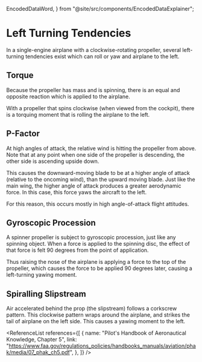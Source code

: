   EncodedDataWord,
} from "@site/src/components/EncodedDataExplainer";

# Left Turning Tendencies

In a single-engine airplane with a clockwise-rotating propeller, several
left-turning tendencies exist which can roll or yaw and airplane to the left.

## Torque

Because the propeller has mass and is spinning, there is an equal and opposite
reaction which is applied to the airplane.

With a propeller that spins clockwise (when viewed from the cockpit), there is a
torquing moment that is rolling the airplane to the left.

## P-Factor

At high angles of attack, the relative wind is hitting the propeller from above.
Note that at any point when one side of the propeller is descending, the other
side is ascending upside down.

This causes the downward-moving blade to be at a higher angle of attack
(relative to the oncoming wind), than the upward moving blade. Just like the
main wing, the higher angle of attack produces a greater aerodynamic force. In
this case, this force yaws the aircraft to the left.

For this reason, this occurs mostly in high angle-of-attack flight attitudes.

## Gyroscopic Procession

A spinner propeller is subject to gyroscopic procession, just like any spinning
object. When a force is applied to the spinning disc, the effect of that force
is felt 90 degrees from the point of application.

Thus raising the nose of the airplane is applying a force to the top of the
propeller, which causes the force to be applied 90 degrees later, causing a
left-turning yawing moment.

## Spiralling Slipstream

Air accelerated behind the prop (the slipstream) follows a corkscrew pattern.
This clockwise pattern wraps around the airplane, and strikes the tail of
airplane on the left side. This causes a yawing moment to the left.

<ReferenceList
  references={[
    {
      name: "Pilot's Handbook of Aeronautical Knowledge, Chapter 5",
      link: "https://www.faa.gov/regulations_policies/handbooks_manuals/aviation/phak/media/07_phak_ch5.pdf",
    },
  ]}
/>
